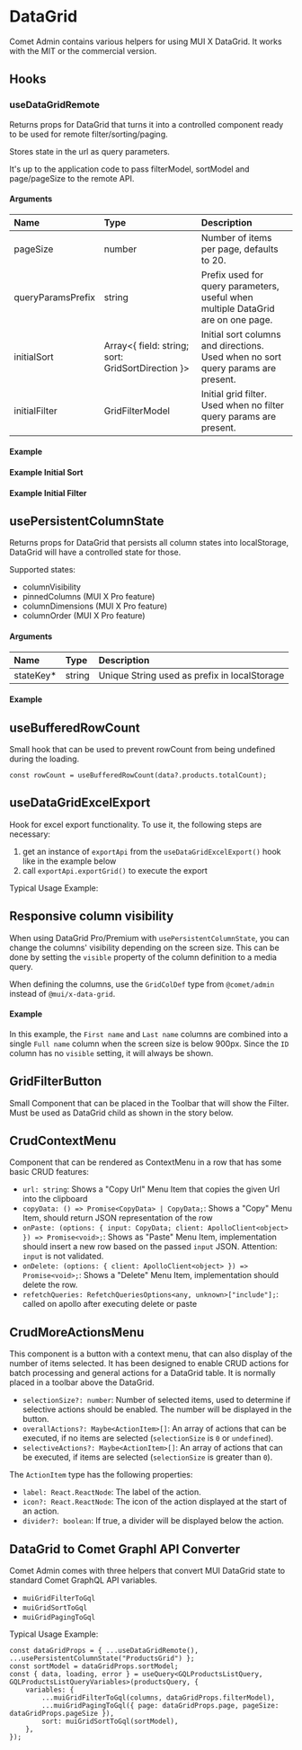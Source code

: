 
<Meta title="Docs/Components/DataGrid" />

# DataGrid

Comet Admin contains various helpers for using MUI X DataGrid. It works with the MIT or the commercial version.

## Hooks

### useDataGridRemote

Returns props for DataGrid that turns it into a controlled component ready to be used for remote filter/sorting/paging.

Stores state in the url as query parameters.

It's up to the application code to pass filterModel, sortModel and page/pageSize to the remote API.

#### Arguments

| Name              | Type                                              | Description                                                                      |
| :---------------- | :------------------------------------------------ | :------------------------------------------------------------------------------- |
| pageSize          | number                                            | Number of items per page, defaults to 20.                                        |
| queryParamsPrefix | string                                            | Prefix used for query parameters, useful when multiple DataGrid are on one page. |
| initialSort       | Array<{ field: string; sort: GridSortDirection }> | Initial sort columns and directions. Used when no sort query params are present. |
| initialFilter     | GridFilterModel                                   | Initial grid filter. Used when no filter query params are present.               |

#### Example

<Canvas>
    <Story id="stories-components-datagrid--usedatagridremote" />
</Canvas>

#### Example Initial Sort

<Canvas>
    <Story id="stories-components-datagrid--usedatagridremoteinitialsort" />
</Canvas>

#### Example Initial Filter

<Canvas>
    <Story id="stories-components-datagrid--usedatagridremoteinitialfilter" />
</Canvas>

## usePersistentColumnState

Returns props for DataGrid that persists all column states into localStorage, DataGrid will have a controlled state for those.

Supported states:

-   columnVisibility
-   pinnedColumns (MUI X Pro feature)
-   columnDimensions (MUI X Pro feature)
-   columnOrder (MUI X Pro feature)

#### Arguments

| Name       | Type   | Description                                  |
| :--------- | :----- | :------------------------------------------- |
| stateKey\* | string | Unique String used as prefix in localStorage |

#### Example

<Canvas>
    <Story id="stories-components-datagrid--usepersistentcolumnstate" />
</Canvas>

## useBufferedRowCount

Small hook that can be used to prevent rowCount from being undefined during the loading.

```
const rowCount = useBufferedRowCount(data?.products.totalCount);
```

## useDataGridExcelExport

Hook for excel export functionality. To use it, the following steps are necessary:

1. get an instance of `exportApi` from the `useDataGridExcelExport()` hook like in the example below
2. call `exportApi.exportGrid()` to execute the export

Typical Usage Example:

<Canvas>
    <Story id="stories-components-datagrid--usedatagridexcelexport" />
</Canvas>

## Responsive column visibility

When using DataGrid Pro/Premium with `usePersistentColumnState`, you can change the columns' visibility depending on the screen size.
This can be done by setting the `visible` property of the column definition to a media query.

When defining the columns, use the `GridColDef` type from `@comet/admin` instead of `@mui/x-data-grid`.

#### Example

In this example, the `First name` and `Last name` columns are combined into a single `Full name` column when the screen size is below 900px.
Since the `ID` column has no `visible` setting, it will always be shown.

<Canvas>
    <Story id="stories-components-datagrid--responsivecolumns" />
</Canvas>

## GridFilterButton

Small Component that can be placed in the Toolbar that will show the Filter. Must be used as DataGrid child as shown in the story below.

<Canvas>
    <Story id="stories-components-datagrid--gridfilterbutton" />
</Canvas>

## CrudContextMenu

Component that can be rendered as ContextMenu in a row that has some basic CRUD features:

-   `url: string`: Shows a "Copy Url" Menu Item that copies the given Url into the clipboard
-   `copyData: () => Promise<CopyData> | CopyData;`: Shows a "Copy" Menu Item, should return JSON representation of the row
-   `onPaste: (options: { input: CopyData; client: ApolloClient<object> }) => Promise<void>;`: Shows as "Paste" Menu Item, implementation should insert a new row based on the passed `input` JSON. Attention: `input` is not validated.
-   `onDelete: (options: { client: ApolloClient<object> }) => Promise<void>;`: Shows a "Delete" Menu Item, implementation should delete the row.
-   `refetchQueries: RefetchQueriesOptions<any, unknown>["include"];`: called on apollo after executing delete or paste

<Canvas>
    <Story id="stories-components-datagrid--crudcontextmenu" />
</Canvas>

## CrudMoreActionsMenu

This component is a button with a context menu, that can also display of the number of items selected. It has been designed to enable CRUD actions for batch processing and general actions for a DataGrid table. It is normally placed in a toolbar above the DataGrid.

- `selectionSize?: number`: Number of selected items, used to determine if selective actions should be enabled. The number will be displayed in the button.
- `overallActions?: Maybe<ActionItem>[]`: An array of actions that can be executed, if no items are selected (`selectionSize` is `0` or `undefined`).
- `selectiveActions?: Maybe<ActionItem>[]`: An array of actions that can be executed, if items are selected (`selectionSize` is greater than `0`).

The `ActionItem` type has the following properties:
- `label: React.ReactNode`: The label of the action.
- `icon?: React.ReactNode`: The icon of the action displayed at the start of an action.
- `divider?: boolean`: If true, a divider will be displayed below the action.

<Canvas>
    <Story id="stories-components-datagrid--crudmoreactionsmenu" />
</Canvas>

## DataGrid to Comet Graphl API Converter

Comet Admin comes with three helpers that convert MUI DataGrid state to standard Comet GraphQL API variables.

-   `muiGridFilterToGql`
-   `muiGridSortToGql`
-   `muiGridPagingToGql`

Typical Usage Example:

```
const dataGridProps = { ...useDataGridRemote(), ...usePersistentColumnState("ProductsGrid") };
const sortModel = dataGridProps.sortModel;
const { data, loading, error } = useQuery<GQLProductsListQuery, GQLProductsListQueryVariables>(productsQuery, {
    variables: {
        ...muiGridFilterToGql(columns, dataGridProps.filterModel),
        ...muiGridPagingToGql({ page: dataGridProps.page, pageSize: dataGridProps.pageSize }),
        sort: muiGridSortToGql(sortModel),
    },
});

```
